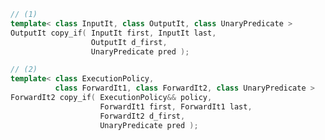 ```cpp
// (1)
template< class InputIt, class OutputIt, class UnaryPredicate >
OutputIt copy_if( InputIt first, InputIt last,
                  OutputIt d_first,
                  UnaryPredicate pred );

// (2)
template< class ExecutionPolicy,
          class ForwardIt1, class ForwardIt2, class UnaryPredicate >
ForwardIt2 copy_if( ExecutionPolicy&& policy,
                    ForwardIt1 first, ForwardIt1 last,
                    ForwardIt2 d_first,
                    UnaryPredicate pred );
```
